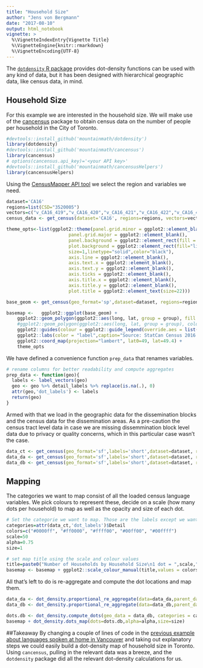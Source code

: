 ```yaml
---
title: "Household Size"
author: "Jens von Bergmann"
date: "2017-08-10"
output: html_notebook
vignette: >
  %\VignetteIndexEntry{Vignette Title}
  %\VignetteEngine{knitr::rmarkdown}
  %\VignetteEncoding{UTF-8}
---
```


The [`dotdensity` R package](https://github.com/mountainMath/dotdensity) provides dot-density functions can be used with any kind of data, but it has been designed with hierarchical
geographic data, like census data, in mind. 

## Household Size
For this example we are interested in the household size. 
We will make use of the [cancensus](https://github.com/mountainMath/cancensus) package to obtain census
data on the number of people per household in the City of Toronto.

```r
#devtools::install_github('mountainmath/dotdensity')
library(dotdensity)
#devtools::install_github('mountainmath/cancensus')
library(cancensus)
# options(cancensus.api_key)='<your API key>'
#devtools::install_github('mountainmath/cancensusHelpers')
library(cancensusHelpers)
```



Using the [CensusMapper API tool](https://censusmapper.ca/api/CA16) we select the region and
variables we need.
```r
dataset='CA16'
regions=list(CSD="3520005")
vectors=c("v_CA16_419","v_CA16_420","v_CA16_421","v_CA16_422","v_CA16_423")
census_data <- get_census(dataset='CA16', regions=regions, vectors=vectors, level='CT',geo_format="sf")

```

```r
theme_opts<-list(ggplot2::theme(panel.grid.minor = ggplot2::element_blank(),
                       panel.grid.major = ggplot2::element_blank(),
                       panel.background = ggplot2::element_rect(fill = 'light blue', colour = NA),
                       plot.background = ggplot2::element_rect(fill="light grey",
                       size=1,linetype="solid",color="black"),
                       axis.line = ggplot2::element_blank(),
                       axis.text.x = ggplot2::element_blank(),
                       axis.text.y = ggplot2::element_blank(),
                       axis.ticks = ggplot2::element_blank(),
                       axis.title.x = ggplot2::element_blank(),
                       axis.title.y = ggplot2::element_blank(),
                       plot.title = ggplot2::element_text(size=22)))

base_geom <- get_census(geo_format='sp',dataset=dataset, regions=regions, level="Regions")

basemap <-   ggplot2::ggplot(base_geom) +
    ggplot2::geom_polygon(ggplot2::aes(long, lat, group = group), fill = "white", size=0.1) +
    #ggplot2::geom_polygon(ggplot2::aes(long, lat, group = group), colour = "#222222", fill = "white", size=0.1) +
    ggplot2::guides(colour = ggplot2::guide_legend(override.aes = list(size=2))) +
    ggplot2::labs(color = "label",caption="Source: StatCan Census 2016 via cancensus & CensusMapper.ca") +
    ggplot2::coord_map(projection="lambert", lat0=49, lat=49.4) +
    theme_opts
```


We have defined a convenience function `prep_data` that renames variables.
```r
# rename columns for better readability and compute aggregates
prep_data <- function(geo){
  labels <- label_vectors(geo)
  geo <- geo %>% detail_labels %>% replace(is.na(.), 0)
  attr(geo,'dot_labels') <- labels
  return(geo)
}
```
Armed with that we load in the geographic data for the dissemination blocks and the census data for the dissemination areas. As a pre-caution the census tract level data in case we are missing dissemmination block level data due to privacy or quality concerns, which in this particular case wasn't the case.
```r

data_ct <- get_census(geo_format='sf',labels='short',dataset=dataset, regions=regions, vectors=vectors,level="CT") %>% prep_data
data_da <- get_census(geo_format='sf',labels='short',dataset=dataset, regions=regions, vectors=vectors,level="DA") %>% prep_data
data_db <- get_census(geo_format='sf',labels='short',dataset=dataset, regions=regions, vectors=vectors,level="DB") 
```
## Mapping

The categories we want to map consist of all the loaded census language variables. We pick colours to represent these, decide on a scale (how many dots per household) to map as well as the opacity and size of each dot.
```r
# Set the categorie we want to map. Those are the labels except we want to replace the "Total" with the "Other" column
categories=attr(data_ct,'dot_labels')$Detail
colors=c("#0000ff", "#ff0000", "#ffff00", "#00ff00", "#00ffff")
scale=50
alpha=0.75
size=1

```
```r
# set map title using the scale and colour values
title=paste0("Number of Households by Household Size\n1 dot = ",scale," households")
basemap <- basemap + ggplot2::scale_colour_manual(title,values = colors) 
```


All that's left to do is re-aggregate and compute the dot locations and map them.
```r
data_da <- dot_density.proportional_re_aggregate(data=data_da,parent_data=data_ct,geo_match=setNames("GeoUID","CT_UID"),categories=categories,base="Households")
data_db <- dot_density.proportional_re_aggregate(data=data_db,parent_data=data_da,geo_match=setNames("GeoUID","DA_UID"),categories=categories,base="Households")

dots.db <- dot_density.compute_dots(geo_data = data_db, categories = categories, scale=scale)
basemap + dot_density.dots_map(dots=dots.db,alpha=alpha,size=size)
```
##Takeaway
By changing a couple of lines of code in the [previous example about languages spoken at home in Vancouver](https://github.com/mountainMath/dotdensity/blob/master/vignettes/languages-example.Rmd) and taking out explanatory steps we could easily build a dot-density map of household size in Toronto. Using `cancensus`, pulling in the relevant data was a breeze, and the `dotdensity` package did all the relevant dot-density calculations for us.
